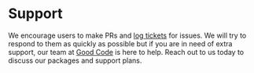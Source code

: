 
<Meta title="Docs/Support" />

# Support

We encourage users to make PRs and [log tickets](https://github.com/reaviz/reagraph/issues) for issues. We will try to respond to them as quickly as possible
but if you are in need of extra support, our team at [Good Code](https://goodcode.us?utm=reagraph) is here to help. Reach out
to us today to discuss our packages and support plans.
